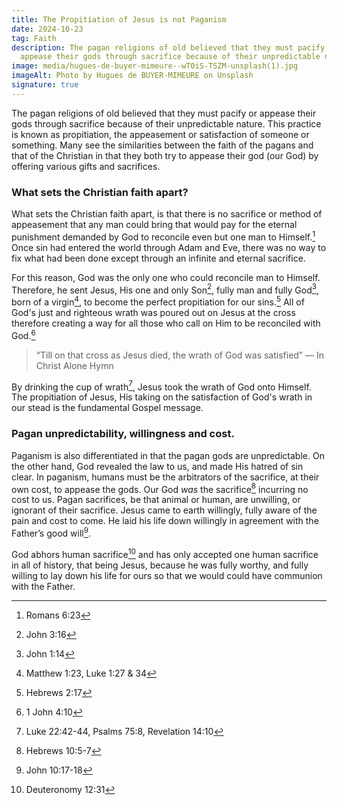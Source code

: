 ```yaml
---
title: The Propitiation of Jesus is not Paganism
date: 2024-10-23
tag: Faith
description: The pagan religions of old believed that they must pacify or
  appease their gods through sacrifice because of their unpredictable nature.
image: media/hugues-de-buyer-mimeure--wT0iS-TSZM-unsplash(1).jpg
imageAlt: Photo by Hugues de BUYER-MIMEURE on Unsplash
signature: true
---
```


The pagan religions of old believed that they must pacify or appease their gods through sacrifice because of their unpredictable nature. This practice is known as propitiation, the appeasement or satisfaction of someone or something. Many see the similarities between the faith of the pagans and that of the Christian in that they both try to appease their god (our God) by offering various gifts and sacrifices.

### What sets the Christian faith apart?

What sets the Christian faith apart, is that there is no sacrifice or method of appeasement that any man could bring that would pay for the eternal punishment demanded by God to reconcile even but one man to Himself.[^1] Once sin had entered the world through Adam and Eve, there was no way to fix what had been done except through an infinite and eternal sacrifice.

For this reason, God was the only one who could reconcile man to Himself. Therefore, he sent Jesus, His one and only Son[^2], fully man and fully God[^3], born of a virgin[^4], to become the perfect propitiation for our sins.[^5] All of God's just and righteous wrath was poured out on Jesus at the cross therefore creating a way for all those who call on Him to be reconciled with God.[^6]

> “Till on that cross as Jesus died, the wrath of God was satisfied” — In Christ Alone Hymn

By drinking the cup of wrath[^7], Jesus took the wrath of God onto Himself. The propitiation of Jesus, His taking on the satisfaction of God's wrath in our stead is the fundamental Gospel message.

### Pagan unpredictability, willingness and cost.

Paganism is also differentiated in that the pagan gods are unpredictable. On the other hand, God revealed the law to us, and made His hatred of sin clear. In paganism, humans must be the arbitrators of the sacrifice, at their own cost, to appease the gods. Our God _was_ the sacrifice[^8] incurring no cost to us. Pagan sacrifices, be that animal or human, are unwilling, or ignorant of their sacrifice. Jesus came to earth willingly, fully aware of the pain and cost to come. He laid his life down willingly in agreement with the Father’s good will[^9].

God abhors human sacrifice[^10] and has only accepted one human sacrifice in all of history, that being Jesus, because he was fully worthy, and fully willing to lay down his life for ours so that we would could have communion with the Father.

[^1]: Romans 6:23
[^2]: John 3:16
[^3]: John 1:14
[^4]: Matthew 1:23, Luke 1:27 & 34
[^5]: Hebrews 2:17
[^6]: 1 John 4:10
[^7]: Luke 22:42-44, Psalms 75:8, Revelation 14:10
[^8]: Hebrews 10:5-7
[^9]: John 10:17-18
[^10]: Deuteronomy 12:31
